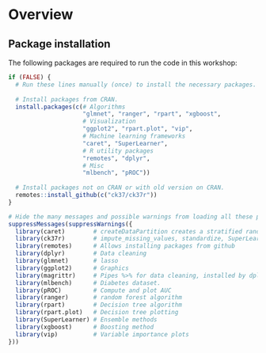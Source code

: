 # Overview

## Package installation

The following packages are required to run the code in this workshop:

```r
if (FALSE) {
  # Run these lines manually (once) to install the necessary packages.
  
  # Install packages from CRAN.
  install.packages(c(# Algorithms
                     "glmnet", "ranger", "rpart", "xgboost",
                     # Visualization
                     "ggplot2", "rpart.plot", "vip",
                     # Machine learning frameworks
                     "caret", "SuperLearner",
                     # R utility packages
                     "remotes", "dplyr",
                     # Misc
                     "mlbench", "pROC"))
  
  # Install packages not on CRAN or with old version on CRAN.
  remotes::install_github(c("ck37/ck37r"))
}

# Hide the many messages and possible warnings from loading all these packages.
suppressMessages(suppressWarnings({  
  library(caret)        # createDataPartition creates a stratified random split
  library(ck37r)        # impute_missing_values, standardize, SuperLearner helpers
  library(remotes)      # Allows installing packages from github
  library(dplyr)        # Data cleaning
  library(glmnet)       # lasso 
  library(ggplot2)      # Graphics 
  library(magrittr)     # Pipes %>% for data cleaning, installed by dplyr.
  library(mlbench)      # Diabetes dataset.
  library(pROC)         # Compute and plot AUC 
  library(ranger)       # random forest algorithm
  library(rpart)        # Decision tree algorithm
  library(rpart.plot)   # Decision tree plotting
  library(SuperLearner) # Ensemble methods
  library(xgboost)      # Boosting method
  library(vip)          # Variable importance plots
}))
```

